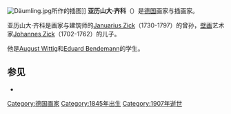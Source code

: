 [[Image:Däumling.jpg|thumb]]所作的插图]]
'''亚历山大·齐科'''（{{bd|1845年||1907年|11月10日}}）是[[德国|德国]]画家与插画家。

亚历山大·齐科是画家与建筑师的[[Januarius_Zick|Januarius Zick]]（1730-1797）的曾孙，[[壁画|壁画]]艺术家[[Johannes_Zick|Johannes Zick]]（1702-1762）的儿子。

他是[[August_Wittig|August Wittig]]和[[Eduard_Bendemann|Eduard Bendemann]]的学生。


== 参见 ==
*{{commonscat-inline|Alexander Zick}}

{{Authority control}}
{{DEFAULTSORT:Zick, Alexander}}
[[Category:德国画家|Category:德国画家]]
[[Category:1845年出生|Category:1845年出生]]
[[Category:1907年逝世|Category:1907年逝世]]

{{Stub|德国画家与插画家}}